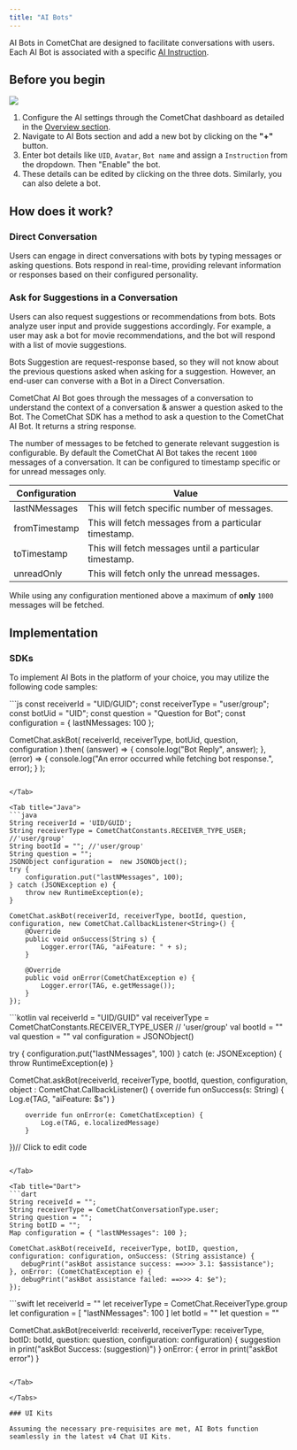 ```yaml
---
title: "AI Bots"
---
```


AI Bots in CometChat are designed to facilitate conversations with users. Each AI Bot is associated with a specific [AI Instruction](/ai/instructions).

## Before you begin

<Frame>
  <img src="/images/9912e1d0-cometchat-ai-add-bot-41fd517e952fbbc8bef951aa09085c2e.png" />
</Frame>

1. Configure the AI settings through the CometChat dashboard as detailed in the [Overview section](/ai-chatbots/overview).
2. Navigate to AI Bots section and add a new bot by clicking on the **"+"** button.
3. Enter bot details like `UID`, `Avatar`, `Bot name` and assign a `Instruction` from the dropdown. Then "Enable" the bot.
4. These details can be edited by clicking on the three dots. Similarly, you can also delete a bot.

## How does it work?

### Direct Conversation

Users can engage in direct conversations with bots by typing messages or asking questions. Bots respond in real-time, providing relevant information or responses based on their configured personality.

### Ask for Suggestions in a Conversation

Users can also request suggestions or recommendations from bots. Bots analyze user input and provide suggestions accordingly. For example, a user may ask a bot for movie recommendations, and the bot will respond with a list of movie suggestions.

<Note>

Bots Suggestion are request-response based, so they will not know about the previous questions asked when asking for a suggestion. However, an end-user can converse with a Bot in a Direct Conversation.

</Note>

CometChat AI Bot goes through the messages of a conversation to understand the context of a conversation & answer a question asked to the Bot. The CometChat SDK has a method to ask a question to the CometChat AI Bot. It returns a string response.

The number of messages to be fetched to generate relevant suggestion is configurable. By default the CometChat AI Bot takes the recent `1000` messages of a conversation. It can be configured to timestamp specific or for unread messages only.

| Configuration | Value                                                  |
| ------------- | ------------------------------------------------------ |
| lastNMessages | This will fetch specific number of messages.           |
| fromTimestamp | This will fetch messages from a particular timestamp.  |
| toTimestamp   | This will fetch messages until a particular timestamp. |
| unreadOnly    | This will fetch only the unread messages.              |

<Note>

While using any configuration mentioned above a maximum of **only** `1000` messages will be fetched.

</Note>

## Implementation

### SDKs

To implement AI Bots in the platform of your choice, you may utilize the following code samples:

<Tabs>
<Tab title="JS/React Native/Ionic SDK">
```js
const receiverId = "UID/GUID";
const receiverType = "user/group";
const botUid = "UID";
const question = "Question for Bot";
const configuration = { lastNMessages: 100 };

CometChat.askBot(
  receiverId,
  receiverType,
  botUid,
  question,
  configuration
).then(
  (answer) => {
    console.log("Bot Reply", answer);
  },
  (error) => {
    console.log("An error occurred while fetching bot response.", error);
  }
);
```

</Tab>

<Tab title="Java">
```java
String receiverId = 'UID/GUID';
String receiverType = CometChatConstants.RECEIVER_TYPE_USER; //'user/group'
String bootId = ""; //'user/group'
String question = "";
JSONObject configuration =  new JSONObject();
try {
    configuration.put("lastNMessages", 100);
} catch (JSONException e) {
    throw new RuntimeException(e);
}

CometChat.askBot(receiverId, receiverType, bootId, question, configuration, new CometChat.CallbackListener<String>() {
    @Override
    public void onSuccess(String s) {
        Logger.error(TAG, "aiFeature: " + s);
    }

    @Override
    public void onError(CometChatException e) {
        Logger.error(TAG, e.getMessage());
    }
});
```

</Tab>

<Tab title="Kotlin">
```kotlin
val receiverId = "UID/GUID"
val receiverType = CometChatConstants.RECEIVER_TYPE_USER // 'user/group'
val bootId = ""
val question = ""
val configuration = JSONObject()

try {
    configuration.put("lastNMessages", 100)
} catch (e: JSONException) {
    throw RuntimeException(e)
}

CometChat.askBot(receiverId, receiverType, bootId, question, configuration,
    object : CometChat.CallbackListener<String>() {
        override fun onSuccess(s: String) {
            Log.e(TAG, "aiFeature: $s")
        }

        override fun onError(e: CometChatException) {
            Log.e(TAG, e.localizedMessage)
        }
})// Click to edit code
```

</Tab>

<Tab title="Dart">
```dart
String receiveId = "";
String receiverType = CometChatConversationType.user;
String question = "";
String botID = "";
Map configuration = { "lastNMessages": 100 };

CometChat.askBot(receiveId, receiverType, botID, question, configuration: configuration, onSuccess: (String assistance) {
   debugPrint("askBot assistance success: ==>>> 3.1: $assistance");
}, onError: (CometChatException e) {
   debugPrint("askBot assistance failed: ==>>> 4: $e");
});
```

</Tab>

<Tab title="Swift">
```swift
let receiverId = ""
let receiverType = CometChat.ReceiverType.group
let configuration = [ "lastNMessages": 100 ]
let botId = ""
let question = ""

CometChat.askBot(receiverId: receiverId, receiverType: receiverType, botID: botId, question: question, configuration: configuration) { suggestion in
    print("askBot Success: \(suggestion)")
} onError: { error in
    print("askBot error")
}
```

</Tab>

</Tabs>

### UI Kits

Assuming the necessary pre-requisites are met, AI Bots function seamlessly in the latest v4 Chat UI Kits.
